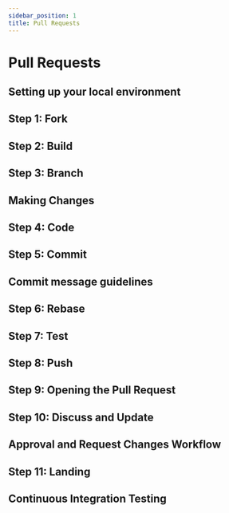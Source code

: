 ```yaml
---
sidebar_position: 1
title: Pull Requests
---
```


# Pull Requests


<TOCInline toc={toc} />

## Setting up your local environment

## Step 1: Fork

## Step 2: Build

## Step 3: Branch

## Making Changes

## Step 4: Code

## Step 5: Commit

## Commit message guidelines

## Step 6: Rebase

## Step 7: Test

## Step 8: Push

## Step 9: Opening the Pull Request

## Step 10: Discuss and Update

## Approval and Request Changes Workflow

## Step 11: Landing

## Continuous Integration Testing
